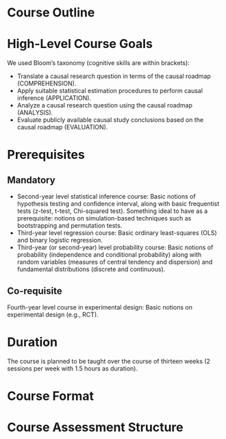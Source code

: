 # Course Outline {#sec-course-outline}

# High-Level Course Goals

We used Bloom’s taxonomy (cognitive skills are within brackets):

- Translate a causal research question in terms of the causal roadmap (COMPREHENSION).
- Apply suitable statistical estimation procedures to perform causal inference (APPLICATION).
- Analyze a causal research question using the causal roadmap (ANALYSIS).
- Evaluate publicly available causal study conclusions based on the causal roadmap (EVALUATION).

# Prerequisites

## Mandatory

- Second-year level statistical inference course: Basic notions of hypothesis testing and confidence interval, along with basic frequentist tests (z-test, t-test, Chi-squared test). Something ideal to have as a prerequisite: notions on simulation-based techniques such as bootstrapping and permutation tests.
- Third-year level regression course: Basic ordinary least-squares (OLS) and binary logistic regression.
- Third-year (or second-year) level probability course: Basic notions of probability (independence and conditional probability) along with random variables (measures of central tendency and dispersion) and fundamental distributions (discrete and continuous).

## Co-requisite

Fourth-year level course in experimental design: Basic notions on experimental design (e.g., RCT).

# Duration

The course is planned to be taught over the course of thirteen weeks (2 sessions per week with 1.5 hours as duration).

# Course Format {#sec-course-format}

# Course Assessment Structure {#sec-course-assessment}
